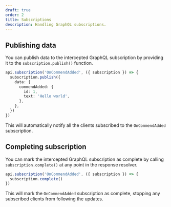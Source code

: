 ```yaml
---
draft: true
order: 2
title: Subscriptions
description: Handling GraphQL subscriptions.
---
```


## Publishing data

You can publish data to the intercepted GraphQL subscription by providing it to the `subscription.publish()` function.

```ts {2-9} /subscription.publish/
api.subscription('OnCommendAdded', ({ subscription }) => {
  subscription.publish({
    data: {
      commendAdded: {
        id: 1,
        text: 'Hello world',
      },
    },
  })
})
```

This will automatically notify all the clients subscribed to the `OnCommendAdded` subscription.

## Completing subscription

You can mark the intercepted GraphQL subscription as complete by calling `subscription.complete()` at any point in the response resolver.

```ts {2} /subscription.complete/
api.subscription('OnCommendAdded', ({ subscription }) => {
  subscription.complete()
})
```

This will mark the `OnCommendAdded` subscription as complete, stopping any subscribed clients from following the updates.
